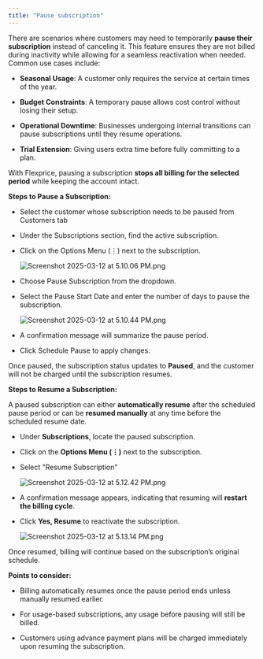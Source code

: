 ```yaml
---
title: "Pause subscription"
---
```


There are scenarios where customers may need to temporarily **pause their subscription** instead of canceling it. This feature ensures they are not billed during inactivity while allowing for a seamless reactivation when needed. Common use cases include:

* **Seasonal Usage**: A customer only requires the service at certain times of the year.

* **Budget Constraints**: A temporary pause allows cost control without losing their setup.

* **Operational Downtime**: Businesses undergoing internal transitions can pause subscriptions until they resume operations.

* **Trial Extension**: Giving users extra time before fully committing to a plan.

With Flexprice, pausing a subscription **stops all billing for the selected period** while keeping the account intact.

**Steps to Pause a Subscription:**

* Select the customer whose subscription needs to be paused from Customers tab

* Under the Subscriptions section, find the active subscription.

* Click on the Options Menu (⋮) next to the subscription.

  ![Screenshot 2025-03-12 at 5.10.06 PM.png](/public/images/docs/Subscriptions/Subscription%20workflows/Pause%20subscription/Screenshot_2025-03-12_at_5.10.06_PM.png)

* Choose Pause Subscription from the dropdown.

* Select the Pause Start Date and enter the number of days to pause the subscription.

  ![Screenshot 2025-03-12 at 5.10.44 PM.png](/public/images/docs/Subscriptions/Subscription%20workflows/Pause%20subscription/Screenshot_2025-03-12_at_5.10.44_PM.png)

* A confirmation message will summarize the pause period.

* Click Schedule Pause to apply changes.

Once paused, the subscription status updates to **Paused**, and the customer will not be charged until the subscription resumes.

**Steps to Resume a Subscription:**

A paused subscription can either **automatically resume** after the scheduled pause period or can be **resumed manually** at any time before the scheduled resume date.

* Under **Subscriptions**, locate the paused subscription.

* Click on the **Options Menu (⋮)** next to the subscription.

* Select "Resume Subscription”

  ![Screenshot 2025-03-12 at 5.12.42 PM.png](/public/images/docs/Subscriptions/Subscription%20workflows/Pause%20subscription/Screenshot_2025-03-12_at_5.12.42_PM.png)

* A confirmation message appears, indicating that resuming will **restart the billing cycle**.

* Click **Yes, Resume** to reactivate the subscription.

  ![Screenshot 2025-03-12 at 5.13.14 PM.png](/public/images/docs/Subscriptions/Subscription%20workflows/Pause%20subscription/Screenshot_2025-03-12_at_5.13.14_PM.png)

Once resumed, billing will continue based on the subscription’s original schedule.

**Points to consider:**

* Billing automatically resumes once the pause period ends unless manually resumed earlier.

* For usage-based subscriptions, any usage before pausing will still be billed.

* Customers using advance payment plans will be charged immediately upon resuming the subscription.